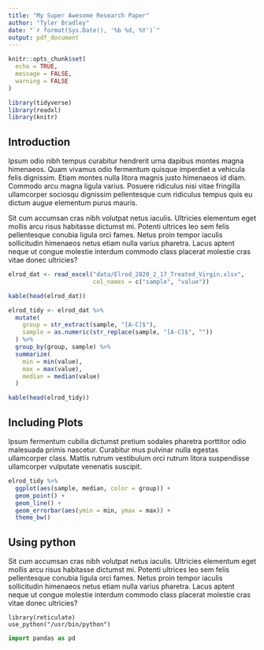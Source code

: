 ```yaml
---
title: "My Super Awesome Research Paper"
author: "Tyler Bradley"
date: "`r format(Sys.Date(), '%b %d, %Y')`"
output: pdf_document
---
```


```r
knitr::opts_chunk$set(
  echo = TRUE,
  message = FALSE,
  warning = FALSE
)
```

```r
library(tidyverse)
library(readxl)
library(knitr)
```

## Introduction

Ipsum odio nibh tempus curabitur hendrerit urna dapibus montes magna himenaeos. Quam vivamus odio fermentum quisque imperdiet a vehicula felis dignissim. Etiam montes nulla litora magnis justo himenaeos id diam. Commodo arcu magna ligula varius. Posuere ridiculus nisi vitae fringilla ullamcorper sociosqu dignissim pellentesque cum ridiculus tempus quis eu dictum augue elementum purus mauris.

Sit cum accumsan cras nibh volutpat netus iaculis. Ultricies elementum eget mollis arcu risus habitasse dictumst mi. Potenti ultrices leo sem felis pellentesque conubia ligula orci fames. Netus proin tempor iaculis sollicitudin himenaeos netus etiam nulla varius pharetra. Lacus aptent neque ut congue molestie interdum commodo class placerat molestie cras vitae donec ultricies?

```r
elrod_dat <- read_excel("data/Elrod_2020_2_17_Treated_Virgin.xlsx", 
                        col_names = c("sample", "value"))

kable(head(elrod_dat))
```

```r
elrod_tidy <- elrod_dat %>% 
  mutate(
    group = str_extract(sample, "[A-C]$"),
    sample = as.numeric(str_replace(sample, "[A-C]$", ""))
  ) %>% 
  group_by(group, sample) %>% 
  summarize(
    min = min(value),
    max = max(value),
    median = median(value)
  ) 

kable(head(elrod_tidy))
```

## Including Plots

Ipsum fermentum cubilia dictumst pretium sodales pharetra porttitor odio malesuada primis nascetur. Curabitur mus pulvinar nulla egestas ullamcorper class. Mattis rutrum vestibulum orci rutrum litora suspendisse ullamcorper vulputate venenatis suscipit.

```r
elrod_tidy %>% 
  ggplot(aes(sample, median, color = group)) + 
  geom_point() +
  geom_line() + 
  geom_errorbar(aes(ymin = min, ymax = max)) + 
  theme_bw()

```


## Using python

Sit cum accumsan cras nibh volutpat netus iaculis. Ultricies elementum eget mollis arcu risus habitasse dictumst mi. Potenti ultrices leo sem felis pellentesque conubia ligula orci fames. Netus proin tempor iaculis sollicitudin himenaeos netus etiam nulla varius pharetra. Lacus aptent neque ut congue molestie interdum commodo class placerat molestie cras vitae donec ultricies?

```using-python
library(reticulate)
use_python("/usr/bin/python")
```

```python
import pandas as pd
```
